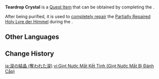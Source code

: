 {{Item Infobox
|id           = 100159
|title        = Teardrop Crystal
|image        = Item Crimson Crystal.png
|type         = Quest Items
|description  = A teardrop looted and treasured by some members of the Eclipse hilichurl tribe. Had some trouble 'convincing' them to part with it.
|source1      = Obtained upon completing ''[[Stolen Tears]]''
}}
{{See Also|Teardrop Crystal (Fallen Tears)|Teardrop Crystal (Hidden Tears)}}
'''Teardrop Crystal''' is a [[Quest Item]] that can be obtained by completing the {{Quest|Stolen Tears}}.

After being purified, it is used to [[Completely Repaired Holy Lyre der Himmel|completely repair]] the [[Partially Repaired Holy Lyre der Himmel]] during the {{Quest|Crystal Tears}}.

==Other Languages==
{{Other Languages|Teardrop Crystal (Fallen Tears)}}

==Change History==
{{Change History|1.0}}

[[ja:涙の結晶 (奪われた涙)]]
[[vi:Giọt Nước Mắt Kết Tinh (Giọt Nước Mắt Bị Đánh Cắp)]]